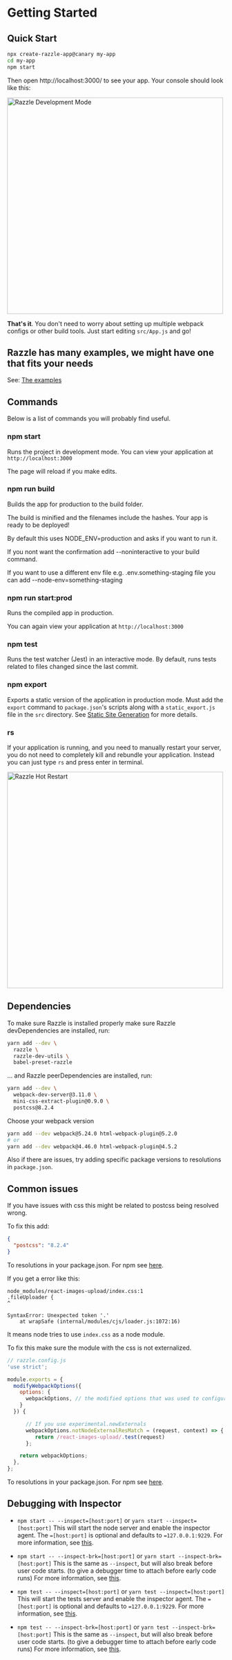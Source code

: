 
# Getting Started

## Quick Start

```sh
npx create-razzle-app@canary my-app
cd my-app
npm start
```

Then open http://localhost:3000/ to see your app. Your console should look like this:

<img
  src="https://cloud.githubusercontent.com/assets/4060187/26324663/b31788c4-3f01-11e7-8e6f-ffa48533af54.png"
  width="500px"
  alt="Razzle Development Mode"
/>

**That's it**. You don't need to worry about setting up multiple webpack configs or other build tools. Just start editing `src/App.js` and go!

## Razzle has many examples, we might have one that fits your needs

See: [The examples](https://github.com/jaredpalmer/razzle/tree/master/examples)

## Commands

Below is a list of commands you will probably find useful.

### npm start

Runs the project in development mode.
You can view your application at `http://localhost:3000`

The page will reload if you make edits.

### npm run build

Builds the app for production to the build folder.

The build is minified and the filenames include the hashes.
Your app is ready to be deployed!

By default this uses NODE_ENV=production and asks if you want to run it.

If you nont want the confirmation add --noninteractive to your build command.

If you want to use a different env file e.g. .env.something-staging file you can add --node-env=something-staging

### npm run start:prod

Runs the compiled app in production.

You can again view your application at `http://localhost:3000`

### npm test

Runs the test watcher (Jest) in an interactive mode.
By default, runs tests related to files changed since the last commit.

### npm export

Exports a static version of the application in production mode. Must add the `export` command to `package.json`'s scripts along with a `static_export.js` file in the `src` directory. See [Static Site Generation](https://razzlejs.org/docs/static-export/) for more details.

### rs

If your application is running, and you need to manually restart your server, you do not need to completely kill and rebundle your application. Instead you can just type `rs` and press enter in terminal.

<img
  src="https://user-images.githubusercontent.com/4060187/37915268-209644d0-30e7-11e8-8ef7-086b529ede8c.png"
  width="500px"
  alt="Razzle Hot Restart"
/>

## Dependencies

To make sure Razzle is installed properly make sure Razzle devDependencies are installed, run:

```bash
yarn add --dev \
  razzle \
  razzle-dev-utils \
  babel-preset-razzle
```

... and Razzle peerDependencies are installed, run:

```bash
yarn add --dev \
  webpack-dev-server@3.11.0 \
  mini-css-extract-plugin@0.9.0 \
  postcss@8.2.4
```

Choose your webpack version

```bash
yarn add --dev webpack@5.24.0 html-webpack-plugin@5.2.0
# or
yarn add --dev webpack@4.46.0 html-webpack-plugin@4.5.2
```

Also if there are issues, try adding specific package versions to resolutions in `package.json`.

## Common issues

If you have issues with css this might be related to postcss being resolved wrong.

To fix this add:

```json
{
  "postcss": "8.2.4"
}
```
To resolutions in your package.json. For npm see [here](https://stackoverflow.com/questions/52416312/npm-equivalent-of-yarn-resolutions).

If you get a error like this:

```
node_modules/react-images-upload/index.css:1
.fileUploader {
^

SyntaxError: Unexpected token '.'
    at wrapSafe (internal/modules/cjs/loader.js:1072:16)
```

It means node tries to use `index.css` as a node module.

To fix this make sure the module with the css is not externalized.

```js
// razzle.config.js
'use strict';

module.exports = {
  modifyWebpackOptions({
    options: {
      webpackOptions, // the modified options that was used to configure webpack/ webpack loaders and plugins
    }
  }) {

      // If you use experimental.newExternals
      webpackOptions.notNodeExternalResMatch = (request, context) => {
         return /react-images-upload/.test(request)
      };

    return webpackOptions;
  },
};
```

To resolutions in your package.json. For npm see [here](https://stackoverflow.com/questions/52416312/npm-equivalent-of-yarn-resolutions).

## Debugging with Inspector

- `npm start -- --inspect=[host:port]` or `yarn start --inspect=[host:port]` This will start the node server and enable the inspector agent. The `=[host:port]` is optional and defaults to `=127.0.0.1:9229`. For more information, see [this](https://nodejs.org/en/docs/guides/debugging-getting-started/).

- `npm start -- --inspect-brk=[host:port]` or `yarn start --inspect-brk=[host:port]` This is the same as `--inspect`, but will also break before user code starts. (to give a debugger time to attach before early code runs) For more information, see [this](https://nodejs.org/en/docs/guides/debugging-getting-started/).

- `npm test -- --inspect=[host:port]` or `yarn test --inspect=[host:port]` This will start the tests server and enable the inspector agent. The `=[host:port]` is optional and defaults to `=127.0.0.1:9229`. For more information, see [this](https://nodejs.org/en/docs/guides/debugging-getting-tested/).

- `npm test -- --inspect-brk=[host:port]` or `yarn test --inspect-brk=[host:port]` This is the same as `--inspect`, but will also break before user code starts. (to give a debugger time to attach before early code runs) For more information, see [this](https://nodejs.org/en/docs/guides/debugging-getting-started/).
